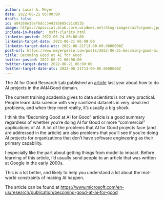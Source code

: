 ```yaml
---
author: Lucas A. Meyer
date: 2022-06-21 06:00:00
draft: false
id: a84268e38ef6dccb44393685c21c853b
image: https://mpsocial.blob.core.windows.net/blog-images/aiforgood.jpg
include-in-header: _msft-clarity.html
linkedin-posted: 2022-06-24 06:00:00
linkedin-target-date: 2022-06-21 06:00:00
linkedin-target-date-utc: 2022-06-21T13-00-00.0000000Z
post-url: https://www.meyerperin.com/posts/2022-06-21-becoming-good-ai-for-good.html
title: Becoming Good at AI for Good
twitter-posted: 2022-06-21 06:00:00
twitter-target-date: 2022-06-21 06:00:00
twitter-target-date-utc: 2022-06-21T13-00-00.0000000Z
---
```


The AI for Good Research Lab published an [article](https://www.microsoft.com/en-us/research/publication/becoming-good-at-ai-for-good) last year about how to do AI projects in the #AI4Good domain. 

The current training academia gives to data scientists is not very practical. People learn data science with very sanitized datasets in very idealized problems, and when they meet reality, it's usually a big shock.

I think the "Becoming Good at AI for Good" article is a good summary regardless of whether you're doing AI for Good or more "commercial" applications of AI. A lot of the problems that AI for Good projects face (and are addressed in the article) are also problems that you'll see if you're doing AI projects for organizations that don't have software engineering as their primary capability. 

I especially like the part about getting things from model to impact. Before learning of this article, I'd usually send people to an article that was written at Google in the early 2000s. 

This is a lot better, and likely to help you understand a lot about the real-world constraints of making AI happen.

The article can be found at <https://www.microsoft.com/en-us/research/publication/becoming-good-at-ai-for-good>
